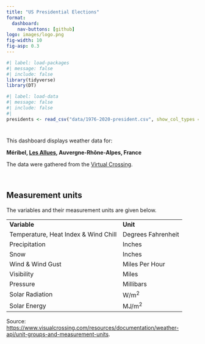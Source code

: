 ```yaml
---
title: "️US Presidential Elections"
format: 
  dashboard:
    nav-buttons: [github]
logo: images/logo.png
fig-width: 10
fig-asp: 0.3
---
```


```r
#| label: load-packages
#| message: false
#| include: false
library(tidyverse)
library(DT)

```

```r
#| label: load-data
#| message: false
#| include: false
#| 
presidents <- read_csv("data/1976-2020-president.csv", show_col_types = FALSE)

```

#  {.sidebar}

This dashboard displays weather data for:

**Méribel, [Les Allues](https://en.wikipedia.org/wiki/Les_Allues), Auvergne-Rhône-Alpes, France**

The data were gathered from the [Virtual Crossing](https://www.visualcrossing.com/).

<br>

::: {.callout-note collapse="true"}
## Measurement units

The variables and their measurement units are given below.

|                                      |                      |
|:-------------------------------------|:---------------------|
| **Variable**                         | **Unit** |
| Temperature, Heat Index & Wind Chill | Degrees Fahrenheit   |
| Precipitation                        | Inches               |
| Snow                                 | Inches               |
| Wind & Wind Gust                     | Miles Per Hour       |
| Visibility                           | Miles                |
| Pressure                             | Millibars            |
| Solar Radiation                      | W/m^2^               |
| Solar Energy                         | MJ/m^2^              |

Source: [https://www.visualcrossing.com/resources/documentation/weather-api/unit-groups-and-measurement-units](https://www.visualcrossing.com/resources/documentation/weather-api/unit-groups-and-measurement-units/).
:::

